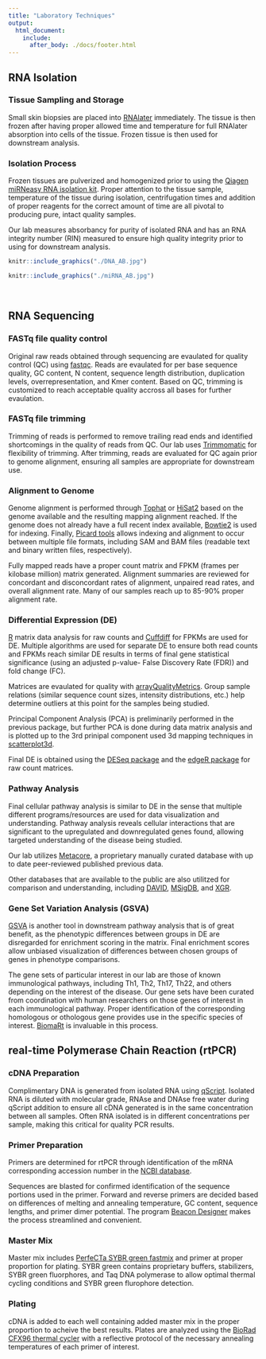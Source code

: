 ---
title: "Laboratory Techniques"
output: 
  html_document:
    include:
      after_body: ./docs/footer.html
---

<div class = "row">

<div class = "col-md-6">
## RNA Isolation

### Tissue Sampling and Storage
Small skin biopsies are placed into [RNAlater](https://www.thermofisher.com/us/en/home/brands/product-brand/rnalater.html?gclid=CjwKCAjw-7LrBRB6EiwAhh1yX5owMPgNyYuK0uBAWrw2u1AIdLdKdFAJg7shzsXeb04Nxb9EBd5vAxoCl_QQAvD_BwE&s_kwcid=AL!3652!3!352479661678!e!!g!!rnalater&ef_id=CjwKCAjw-7LrBRB6EiwAhh1yX5owMPgNyYuK0uBAWrw2u1AIdLdKdFAJg7shzsXeb04Nxb9EBd5vAxoCl_QQAvD_BwE:G:s&s_kwcid=AL!3652!3!352479661678!e!!g!!rnalater) immediately. The tissue is then frozen after having proper allowed time and temperature for full RNAlater absorption into cells of the tissue. Frozen tissue is then used for downstream analysis.

### Isolation Process
Frozen tissues are pulverized and homogenized prior to using the [Qiagen miRNeasy RNA isolation kit](https://www.qiagen.com/us/products/discovery-and-translational-research/dna-rna-purification/rna-purification/mirna/mirneasy-mini-kit/#orderinginformation). Proper attention to the tissue sample, temperature of the tissue during isolation, centrifugation times and addition of proper reagents for the correct amount of time are all pivotal to producing pure, intact quality samples.  

Our lab measures absorbancy for purity of isolated RNA and has an RNA integrity number (RIN) measured to ensure high quality integrity prior to using for downstream analysis.

</div>

<div class = "col-md-6">
```{r DNA, out.width='40%', fig.align='center', echo=FALSE}
knitr::include_graphics("./DNA_AB.jpg")
```

```{r miRNA, out.width='75%', fig.align='center', echo=FALSE}
knitr::include_graphics("./miRNA_AB.jpg")
```
</div>
</div>
<br>

## RNA Sequencing
 
 
### FASTq file quality control
Original raw reads obtained through sequencing are evaulated for quality control (QC) using [fastqc](https://www.bioinformatics.babraham.ac.uk/projects/fastqc/). Reads are evaulated for per base sequence quality, GC content, N content, sequence length distribution, duplication levels, overrepresentation, and Kmer content.  Based on QC, trimming is customized to reach acceptable quality accross all bases for further evaulation.

### FASTq file trimming
Trimming of reads is performed to remove trailing read ends and identified shortcomings in the quality of reads from QC. Our lab uses [Trimmomatic](https://www.ncbi.nlm.nih.gov/pmc/articles/PMC4103590/) for flexibility of trimming. After trimming, reads are evaluated for QC again prior to genome alignment, ensuring all samples are appropriate for downstream use. 

### Alignment to Genome
Genome alignment is performed through [Tophat](https://ccb.jhu.edu/software/tophat/manual.shtml) or [HiSat2](https://ccb.jhu.edu/software/hisat2/index.shtml) based on the genome available and the resulting mapping alignment reached. If the genome does not already have a full recent index available, [Bowtie2](http://bowtie-bio.sourceforge.net/bowtie2/index.shtml) is used for indexing. Finally, [Picard tools](http://broadinstitute.github.io/picard/) allows indexing and alignment to occur between multiple file formats, including SAM and BAM files (readable text and binary written files, respectively).

Fully mapped reads have a proper count matrix and FPKM (frames per kilobase million) matrix generated. Alignment summaries are reviewed for concordant and disconcordant rates of alignment, unpaired read rates, and overall alignment rate. Many of our samples reach up to 85-90% proper alignment rate.

### Differential Expression (DE)
[R](https://cran.r-project.org/) matrix data analysis for raw counts and [Cuffdiff](https://software.broadinstitute.org/cancer/software/genepattern/modules/docs/Cuffdiff/7) for FPKMs are used for DE. Multiple algorithms are used for separate DE to ensure both read counts and FPKMs reach similar DE results in terms of final gene statistical significance (using an adjusted p-value- False Discovery Rate (FDR)) and fold change (FC). 

Matrices are evaulated for quality with [arrayQualityMetrics](https://bioconductor.org/packages/release/bioc/manuals/arrayQualityMetrics/man/arrayQualityMetrics.pdf). Group sample relations (similar sequence count sizes, intensity distributions, etc.) help determine outliers at this point for the samples being studied. 

Principal Component Analysis (PCA) is preliminarily performed in the previous package, but further PCA is done during data matrix analysis and is plotted up to the 3rd prinipal component used 3d mapping techniques in [scatterplot3d](https://cran.r-project.org/web/packages/scatterplot3d/index.html).

Final DE is obtained using the [DESeq package](https://bioconductor.org/packages/release/bioc/vignettes/DESeq/inst/doc/DESeq.pdf) and the [edgeR package](https://www.bioconductor.org/packages/release/bioc/vignettes/edgeR/inst/doc/edgeRUsersGuide.pdf) for raw count matrices. 

### Pathway Analysis
Final cellular pathway analysis is similar to DE in the sense that multiple different programs/resources are used for data visualization and understanding. Pathway analysis reveals cellular interactions that are significant to the upregulated and downregulated genes found, allowing targeted understanding of the disease being studied.

Our lab utilizes [Metacore](http://health.library.emory.edu/resources/software/genomic-tools/metacore.html), a proprietary manually curated database with up to date peer-reviewed published previous data. 

Other databases that are available to the public are also utilitzed for comparison and understanding, including [DAVID](https://david.ncifcrf.gov/), [MSigDB](http://software.broadinstitute.org/gsea/msigdb), and [XGR](https://cran.r-project.org/web/packages/XGR/index.html). 

### Gene Set Variation Analysis (GSVA)
[GSVA](https://bioconductor.org/packages/release/bioc/vignettes/GSVA/inst/doc/GSVA.pdf) is another tool in downstream pathway analysis that is of great benefit, as the phenotypic differences between groups in DE are disregarded for enrichment scoring in the matrix. Final enrichment scores allow unbiased visualization of differences between chosen groups of genes in phenotype comparisons.

The gene sets of particular interest in our lab are those of known immunological pathways, including Th1, Th2, Th17, Th22, and others depending on the interest of the disease. Our gene sets have been curated from coordination with human researchers on those genes of interest in each immunological pathway. Proper identification of the corresponding homologous or othologous gene provides use in the specific species of interest. [BiomaRt](https://www.bioconductor.org/packages/devel/bioc/vignettes/biomaRt/inst/doc/biomaRt.html) is invaluable in this process.

## real-time Polymerase Chain Reaction (rtPCR)

### cDNA Preparation
Complimentary DNA is generated from isolated RNA using [qScript](https://www.quantabio.com/qscript-cdna-supermix). Isolated RNA is diluted with molecular grade, RNAse and DNAse free water during qScript addition to ensure all cDNA generated is in the same concentration between all samples. Often RNA isolated is in different concentrations per sample, making this critical for quality PCR results.


### Primer Preparation
Primers are determined for rtPCR through identification of the mRNA corresponding accession number in the [NCBI database](https://www.ncbi.nlm.nih.gov/nucleotide/). 

Sequences are blasted for confirmed identification of the sequence portions used in the primer. Forward and reverse primers are decided based on differences of melting and annealing temperature, GC content, sequence lengths, and primer dimer potential. The program [Beacon Designer](http://www.premierbiosoft.com/molecular_beacons/) makes the process streamlined and convenient.

### Master Mix
Master mix includes [PerfeCTa SYBR green fastmix](https://www.quantabio.com/perfecta-sybr-green-fastmix) and primer at proper proportion for plating. SYBR green contains proprietary buffers, stabilizers, SYBR green fluorphores, and Taq DNA polymerase to allow optimal thermal cycling conditions and SYBR green flurophore detection.

### Plating
cDNA is added to each well containing added master mix in the proper proportion to acheive the best results. Plates are analyzed using the [BioRad CFX96 thermal cycler](https://www.bio-rad.com/en-us/product/cfx96-touch-real-time-pcr-detection-system?ID=LJB1YU15&WT.mc_id=170125003024&WT.srch=1&WT.knsh_id=60014904-4db5-4f86-982f-60003e6a8abf&gclid=CjwKCAjwnrjrBRAMEiwAXsCc4_bsVEv55HCLPqqbKhapaqesYzmqyPp-dMwSFW0Tv7xs8H-oOZxHoBoCFLMQAvD_BwE) with a reflective protocol of the necessary annealing temperatures of each primer of interest.

